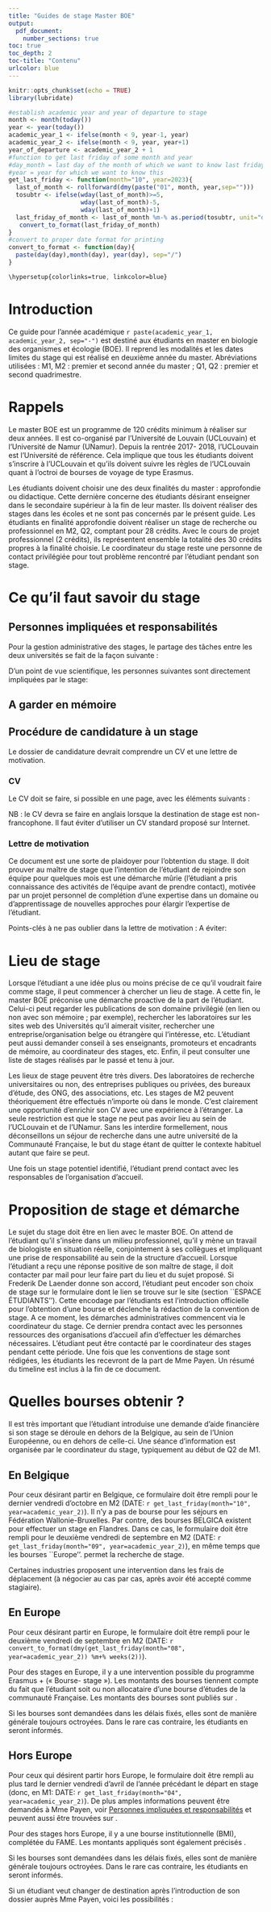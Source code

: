 ```yaml
---
title: "Guides de stage Master BOE"
output: 
  pdf_document: 
    number_sections: true
toc: true
toc_depth: 2
toc-title: "Contenu"
urlcolor: blue
---
```


```r
knitr::opts_chunk$set(echo = TRUE)
library(lubridate)
```

```r
#establish academic year and year of departure to stage
month <- month(today())
year <- year(today())
academic_year_1 <- ifelse(month < 9, year-1, year)
academic_year_2 <- ifelse(month < 9, year, year+1)
year_of_departure <- academic_year_2 + 1
#function to get last friday of some month and year
#day_month = last day of the month of which we want to know last friday
#year = year for which we want to know this
get_last_friday <- function(month="10", year=2023){
  last_of_month <- rollforward(dmy(paste("01", month, year,sep="")))
  tosubtr <- ifelse(wday(last_of_month)>=5,
                    wday(last_of_month)-5,
                    wday(last_of_month)+1)
  last_friday_of_month <- last_of_month %m-% as.period(tosubtr, unit="day")
   convert_to_format(last_friday_of_month)
}
#convert to proper date format for printing
convert_to_format <- function(day){
  paste(day(day),month(day), year(day), sep="/")
}

```

```css
\hypersetup{colorlinks=true, linkcolor=blue}
```

# Introduction

Ce guide pour l'année académique `r paste(academic_year_1, academic_year_2, sep="-")` est destiné aux étudiants en master en biologie des organismes et écologie (BOE). Il reprend les modalités et les dates limites du stage qui est réalisé en deuxième année du master. Abréviations utilisées : M1, M2 : premier et second année du master ; Q1, Q2 : premier et second quadrimestre.

# Rappels

Le master BOE est un programme de 120 crédits minimum à réaliser sur deux années. Il est co-organisé par l'Université de Louvain (UCLouvain) et l'Université de Namur (UNamur). Depuis la rentrée 2017- 2018, l'UCLouvain est l'Université de référence. Cela implique que tous les étudiants doivent s'inscrire à l'UCLouvain et qu'ils doivent suivre les règles de l'UCLouvain quant à l'octroi de bourses de voyage de type Erasmus.

Les étudiants doivent choisir une des deux finalités du master : approfondie ou didactique. Cette dernière concerne des étudiants désirant enseigner dans le secondaire supérieur à la fin de leur master. Ils doivent réaliser des stages dans les écoles et ne sont pas concernés par le présent guide. Les étudiants en finalité approfondie doivent réaliser un stage de recherche ou professionnel en M2, Q2, comptant pour 28 crédits. Avec le cours de projet professionnel (2 crédits), ils représentent ensemble la totalité des 30 crédits propres à la finalité choisie. Le coordinateur du stage reste une personne de contact privilégiée pour tout problème rencontré par l'étudiant pendant son stage.

# Ce qu'il faut savoir du stage

## Personnes impliquées et responsabilités

Pour la gestion administrative des stages, le partage des tâches entre les deux universités se fait de la façon suivante :

\begin{itemize}
  \item La gestion du dossier administratif unique de mobilité est gérée à l'UNamur, par \href{mobility.sciences@unamur.be}{Mme Carole Payen}. Téléphone: 081/72 31 24. 
  \item L'interface pour la gestion des bourses de mobilité est gérée par l'UCLouvain, par  \href{aloysia.stephenne@uclouvain.be}{Mme Aloysia Stephenne} (qui reçoit les informations directement de Mme Payen, une fois toute la sélection des projets et lieux de stages est terminée)
\end{itemize}

D'un point de vue scientifique, les personnes suivantes sont directement impliquées par le stage:

\begin{itemize}
  \item L'étudiant : choix du stage et réalisation. L'étudiant est responsable pour la réalisation des travaux planifiés, et pour la communication avec l'UNamur / UCLouvain si cette réalisation serait mis en péril par n'importe quelle situation ou évènement ;
  \item Le maître de stage : la personne qui accueille l'étudiant dans son organisation. Cette personne est responsable pour l'encadrement de l'étudiant et son évaluation à la fin du stage ;
  \item Le superviseur de stage : un scientifique (typiquement un académique ou chercheur en postdoctorat) de l'UCLouvain, de l'UNamur, ou bien d'une autre institution (mais évidemment pas l'organisation d'acceuil), qui est responsable pour la lecture du rapport intermédiaire et l'identification d'un lecteur pour le rapport final. En cas de problèmes concernant les aspects scientifiques qui sont compliqués à discuter avec le maître de stage, le superviseur de stage sera aussi la personne à contacter. 
\end{itemize}

## A garder en mémoire

\begin{itemize}
  \item Le choix du stage est une étape importante qui implique parfois de longues démarches. Il est donc conseillé que l'étudiant commence sa réflexion dès son entrée en master et respecte scrupuleusement les deadlines, à la fois de l'UCLouvain/UNamur, mais également de l'université ou organisation d'accueil.
  \item Le projet de stage n'est pas nécessairement lié à celui du mémoire (cela peut être une expérience complémentaire ou tout à fait différente). Le choix n'est donc pas obligatoirement soumis à l'approbation du promoteur de mémoire.
  \item C'est une activité non-payante : l'étudiant ne devra pas accepter de payer des frais d'inscription, ni des frais de fonctionnement. Par contre, il se peut qu'on offre à l'étudiant une gratification (cela peut arriver en France ; cette aide financière ne fait pas perdre à l'étudiant le droit à une bourse Erasmus ou une Bourse d'Etudes de la Communauté Française).
  \item C'est une activité à temps plein : l'étudiant ne pourra pas suivre des cours (et donc ne pourra s'absenter du lieu de stage pour cela) ; les cours qui devraient être récupérés par des étudiants qui ont réalisé un séjour d'études en master 1, doivent être sélectionnés dans les programmes du Q1 (se concerter avec le responsable d'études de l'étudiant).
  \item Il faut se méfier des ``volunteer programs'' proposés par certains ONG : il s'agit souvent de travaux peu scientifiques (plutôt axés sur l'aide logistique à une association et l'étudiant peut se retrouver à jouer le "rôle de petites mains"). De plus, l'étudiant doit payer un droit d'inscription et l'entièreté de ce genre de programme est à ses frais.
  \item Le stage étant une première expérience d'insertion professionnelle (même dans le cas de la finalité approfondie où c'est le métier de chercheur qui est visé par le stage), il est intéressant d'y postuler comme si l'étudiant le faisait pour un job après ses études. Ci-dessous, quelques conseils pratiques à titre indicatif.
\end{itemize}

## Procédure de candidature à un stage

Le dossier de candidature devrait comprendre un CV et une lettre de motivation.

### CV

Le CV doit se faire, si possible en une page, avec les éléments suivants :

\begin{itemize}
 \item données ``civiles'' (nom, prénom, lieu et date de naissance, adresse légale, Tél/GSM, e-mail) ;
 \item formations (universitaires) : citer les grades (les informations à propos des études secondaires ne sont pas cruciales) ;
 \item le travail personnel de Bac 3 ou toute autre contribution personnelle qui ne serait pas liée au mémoire ;
 \item le grade en fin de Bac ;
 \item ``expertise scientifique'' (l'expérience pratique et théorique qui devrait être acquise dans le mémoire ; citer le titre du mémoire, le labo et l'encadrant) ;
 \item expérience utile (les domaines scientifiques et techniques qui sont familiers à l'étudiant) ;
 \item autres compétences (p.ex. linguistiques, connaissances de certaines outils informatiques) ;
 \item profil socio-culturel ou hobbies ou expérience personnelle (mettre en évidence des engagements sociaux et des responsabilités éventuelles dans des mouvements de jeunesses ou autres) ;
 \item références : coordonnées complètes de deux personnes qui sont d'accord de recommander l'étudiant, le cas échéant, demander leur autorisation avant d'insérer leurs noms et coordonnées complètes.
\end{itemize}

NB : le CV devra se faire en anglais lorsque la destination de stage est non-francophone. Il faut éviter d'utiliser un CV standard proposé sur Internet.

### Lettre de motivation

Ce document est une sorte de plaidoyer pour l'obtention du stage. Il doit prouver au maître de stage que l'intention de l'étudiant de rejoindre son équipe pour quelques mois est une démarche mûrie (l'étudiant a pris connaissance des activités de l'équipe avant de prendre contact), motivée par un projet personnel de complétion d'une expertise dans un domaine ou d'apprentissage de nouvelles approches pour élargir l'expertise de l'étudiant.

Points-clés à ne pas oublier dans la lettre de motivation :
\begin{itemize}
  \item les dates du stage ;
  \item les motivations scientifiques ou professionnelles du choix du laboratoire ;
  \item le nom de la personne de l’UNamur qui a éventuellement conseillé cet endroit de stage.
\end{itemize}

A éviter:
\begin{itemize}
  \item adresser le dossier à ``nobody'' (il faut identifier une personne qui se sentira ``reconnue'') ; une candidature adressée à une adresse e-mail ``générale'' a toutes les chances de ne pas être prise en considération, car n'arrivera peut-être pas jusqu'à la personne susceptible de superviser le stage de l'étudiant ;
  \item ``demander'' si on peut proposer un stage à l'étudiant (il vaut mieux proposer la collaboration de l'étudiant pour un sujet X ou Y décrit dans les activités de l'équipe) ;
  \item faire passer la motivation scientifique au second plan (i.e. après celle de pouvoir parler une autre langue et/ou de découvrir un autre pays durant le stage, p.ex.).
\end{itemize}

# Lieu de stage

Lorsque l'étudiant a une idée plus ou moins précise de ce qu'il voudrait faire comme stage, il peut commencer à chercher un lieu de stage. A cette fin, le master BOE préconise une démarche proactive de la part de l'étudiant. Celui-ci peut regarder les publications de son domaine privilégié (en lien ou non avec son mémoire ; par exemple), rechercher les laboratoires sur les sites web des Universités qu'il aimerait visiter, rechercher une entreprise/organisation belge ou étrangère qui l'intéresse, etc. L'étudiant peut aussi demander conseil à ses enseignants, promoteurs et encadrants de mémoire, au coordinateur des stages, etc. Enfin, il peut consulter une liste de stages réalisés par le passé et tenu à jour.

Les lieux de stage peuvent être très divers. Des laboratoires de recherche universitaires ou non, des entreprises publiques ou privées, des bureaux d'étude, des ONG, des associations, etc. Les stages de M2 peuvent théoriquement être effectués n'importe où dans le monde. C'est clairement une opportunité d'enrichir son CV avec une expérience à l'étranger. La seule restriction est que le stage ne peut pas avoir lieu au sein de l'UCLouvain et de l'UNamur. Sans les interdire formellement, nous déconseillons un séjour de recherche dans une autre université de la Communauté Française, le but du stage étant de quitter le contexte habituel autant que faire se peut.

Une fois un stage potentiel identifié, l'étudiant prend contact avec les responsables de l'organisation d'accueil. 

# Proposition de stage et démarche

Le sujet du stage doit être en lien avec le master BOE. On attend de l'étudiant qu'il s'insère dans un milieu professionnel, qu'il y mène un travail de biologiste en situation réelle, conjointement à ses collègues et impliquant une prise de responsabilité au sein de la structure d'accueil. Lorsque l'étudiant a reçu une réponse positive de son maître de stage, il doit contacter \href{frederik.delaender@unamur.be}{Frederik De Laender} par mail pour leur faire part du lieu et du sujet proposé. Si Frederik De Laender donne son accord, l'étudiant peut encoder son choix de stage sur le formulaire dont le lien se trouve sur le site \href{https://masterboe.be}{masterboe.be} (section ``ESPACE ÉTUDIANTS''). Cette encodage par l'étudiants est l'introduction officielle pour l'obtention d'une bourse et déclenche la rédaction de la convention de stage. A ce moment, les démarches administratives commencent via le coordinateur du stage. Ce dernier prendra contact avec les personnes ressources des organisations d'accueil afin d'effectuer les démarches nécessaires. L'étudiant peut être contacté par le coordinateur des stages pendant cette période. Une fois que les conventions de stage sont rédigées, les étudiants les recevront de la part de Mme Payen. Un résumé du timeline est inclus à la fin de ce document. 

# Quelles bourses obtenir ?

Il est très important que l'étudiant introduise une demande d'aide financière si son stage se déroule en dehors de la Belgique, au sein de l'Union Européenne, ou en dehors de celle-ci. Une séance d'information est organisée par le coordinateur du stage, typiquement au début de Q2 de M1.

## En Belgique

Pour ceux désirant partir en Belgique, ce formulaire doit être rempli pour le dernier vendredi d'octobre en M2 (DATE: `r get_last_friday(month="10", year=academic_year_2)`). Il n'y a pas de bourse pour les séjours en Fédération Wallonie-Bruxelles. Par contre, des bourses BELGICA existent pour effectuer un stage en Flandres. Dans ce cas, le formulaire doit être rempli pour le deuxième vendredi de septembre en M2 (DATE: `r get_last_friday(month="09", year=academic_year_2)`), en même temps que les bourses ``Europe''. \href{https://www.stage-entreprise-etudiant.be/haute-ecole-universite/fr/6973-accueil.html}{La plateforme UWE} permet la recherche de stage. 

Certaines industries proposent une intervention dans les frais de déplacement (à négocier au cas par cas, après avoir été accepté comme stagiaire).

## En Europe

Pour ceux désirant partir en Europe, le formulaire doit être rempli pour le deuxième vendredi de septembre en M2 (DATE: `r convert_to_format(dmy(get_last_friday(month="08", year=academic_year_2)) %m+% weeks(2))`). 

Pour des stages en Europe, il y a une intervention possible du programme Erasmus + (« Bourse- stage »). Les montants des bourses tiennent compte du fait que l’étudiant soit ou non allocataire d'une bourse d'études de la communauté Française. Les montants des bourses sont publiés sur  \href{https://intranet.uclouvain.be/fr/myucl/administrations/adri/bourses-de-mobilite.html}{cette page}.

Si les bourses sont demandées dans les délais fixés, elles sont de manière générale toujours octroyées. Dans le rare cas contraire, les étudiants en seront informés. 

## Hors Europe

Pour ceux qui désirent partir hors Europe, le formulaire doit être rempli au plus tard le dernier vendredi d’avril de l’année précédant le départ en stage (donc, en M1: DATE: `r get_last_friday(month="04", year=academic_year_2)`). De plus amples informations peuvent être demandés à Mme Payen, voir [Personnes impliquées et responsabilités] et peuvent aussi être trouvées sur \href{https://uclouvain.be/17574.html}{ce site}.  

Pour des stages hors Europe, il y a une bourse institutionnelle (BMI), complétée du FAME. Les montants appliqués sont également précisés \href{https://intranet.uclouvain.be/fr/myucl/administrations/adri/bourses-de-mobilite.html}{ici}.   

Si les bourses sont demandées dans les délais fixés, elles sont de manière générale toujours octroyées. Dans le rare cas contraire, les étudiants en seront informés. 

Si un étudiant veut changer de destination après l’introduction de son dossier auprès Mme Payen, voici les possibilités : 
\begin{itemize}
  \item Une destination EU ne peut pas être transformée en non-EU ;
  \item Une destination non-EU peut être transformée en destination EU, si l'information est donnée avant la deadline pour les introductions de demandes de bourses pour les destinations EU (voir timeline) ;
\end{itemize}


